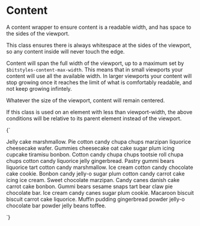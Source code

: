 
<Meta title="Atoms/Content" />

# Content

A content wrapper to ensure content is a readable width, and has space to the sides of the viewport.

This class ensures there is always whitespace at the sides of the viewport, so any content inside will never touch the edge.

Content will span the full width of the viewport, up to a maximum set by `$bitstyles-content-max-width`. This means that in small viewports your content will use all the available width. In larger viewports your content will stop growing once it reaches the limit of what is comfortably readable, and not keep growing infintely.

Whatever the size of the viewport, content will remain centered.

If this class is used on an element with less than viewport-width, the above conditions will be relative to its parent element instead of the viewport.

<Canvas>
  <Story name="Content">
    {`
      <div class="a-content">
        <p>Jelly cake marshmallow. Pie cotton candy chupa chups marzipan liquorice cheesecake wafer. Gummies cheesecake oat cake sugar plum icing cupcake tiramisu bonbon. Cotton candy chupa chups tootsie roll chupa chups cotton candy liquorice jelly gingerbread. Pastry gummi bears liquorice tart cotton candy marshmallow. Ice cream cotton candy chocolate cake cookie. Bonbon candy jelly-o sugar plum cotton candy carrot cake icing ice cream. Sweet chocolate marzipan. Candy canes danish cake carrot cake bonbon. Gummi bears sesame snaps tart bear claw pie chocolate bar. Ice cream candy canes sugar plum cookie. Macaroon biscuit biscuit carrot cake liquorice. Muffin pudding gingerbread powder jelly-o chocolate bar powder jelly beans toffee.</p>
      </div>
    `}
  </Story>
</Canvas>
